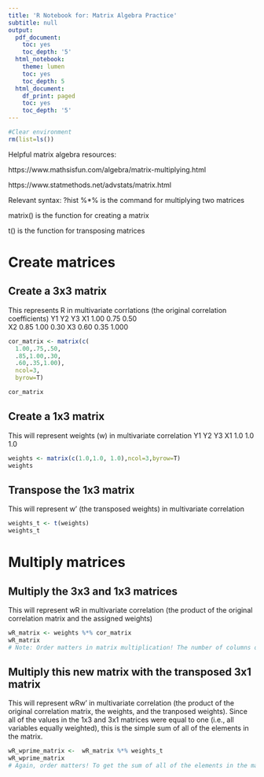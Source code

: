 ```yaml
---
title: 'R Notebook for: Matrix Algebra Practice'
subtitle: null
output:
  pdf_document:
    toc: yes
    toc_depth: '5'
  html_notebook:
    theme: lumen
    toc: yes
    toc_depth: 5
  html_document:
    df_print: paged
    toc: yes
    toc_depth: '5'
---
```



```r
#Clear environment
rm(list=ls())
```


Helpful matrix algebra resources:

https://www.mathsisfun.com/algebra/matrix-multiplying.html

https://www.statmethods.net/advstats/matrix.html

Relevant syntax:
?hist
%*% is the command for multiplying two matrices

matrix() is the function for creating a matrix

t() is the function for transposing matrices


# Create matrices
## Create a 3x3 matrix
This represents R in multivariate corrlations (the original correlation coefficients)
	    Y1     Y2    Y3
X1 	1.00 	0.75 	  0.50	 
X2 	0.85 	1.00 	  0.30
X3 	0.60	0.35   1.000 	
```r
cor_matrix <- matrix(c(
  1.00,.75,.50,
  .85,1.00,.30,
  .60,.35,1.00),
  ncol=3,
  byrow=T)

cor_matrix
```

## Create a 1x3 matrix 
This will represent weights (w) in multivariate correlation
    Y1  Y2  Y3
X1 1.0 1.0 1.0
```r
weights <- matrix(c(1.0,1.0, 1.0),ncol=3,byrow=T)
weights
```

## Transpose the 1x3 matrix
This will represent w' (the transposed weights) in multivariate correlation
```r
weights_t <- t(weights)
weights_t
```


# Multiply matrices
## Multiply the 3x3 and 1x3 matrices
This will represent wR in multivariate correlation (the product of the original correlation matrix and the assigned weights)
```r
wR_matrix <- weights %*% cor_matrix
wR_matrix
# Note: Order matters in matrix multiplication! The number of columns of the left matrix must be the same as the number of rows of the right matrix. In other words, in matrix multiplication (unlike ordinary multiplication), A %*% B is not the same as B %*% A. If this isn't right you will get the error message "non-conformable arguments."
```

## Multiply this new matrix with the transposed 3x1 matrix
This will represent wRw' in multivariate correlation (the product of the original correlation matrix, the weights, and the tranposed weights). Since all of the values in the 1x3 and 3x1 matrices were equal to one (i.e., all variables equally weighted), this is the simple sum of all of the elements in the matrix.
```r
wR_wprime_matrix <-  wR_matrix %*% weights_t
wR_wprime_matrix
# Again, order matters! To get the sum of all of the elements in the matrix, put the wR_matrix first. 
```


